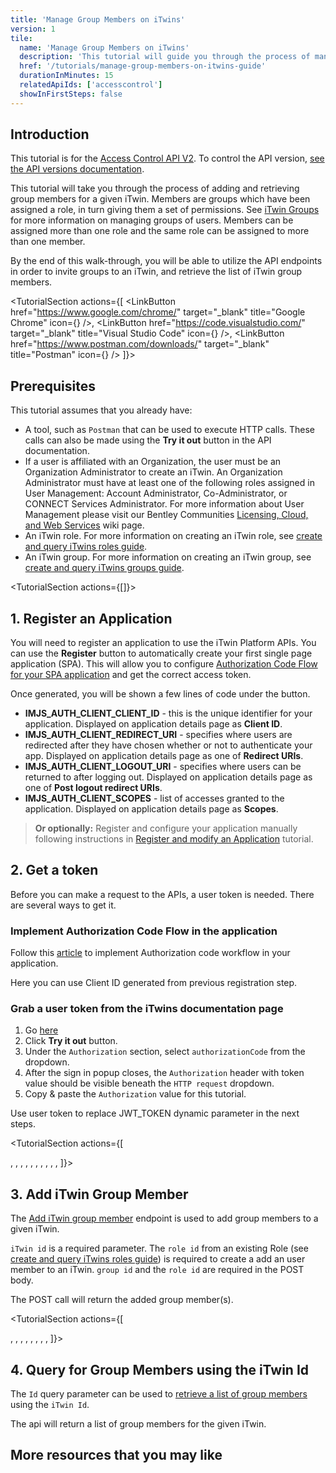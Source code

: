 ```yaml
---
title: 'Manage Group Members on iTwins'
version: 1
tile:
  name: 'Manage Group Members on iTwins'
  description: 'This tutorial will guide you through the process of managing iTwin group members'
  href: '/tutorials/manage-group-members-on-itwins-guide'
  durationInMinutes: 15
  relatedApiIds: ['accesscontrol']
  showInFirstSteps: false
---
```


<Introduction
  skillLevel="Basic"
  durationInMinutes="15">

## Introduction

<Alert>

This tutorial is for the [Access Control API V2](/apis/access-control-v2/overview/). To control the API version, [see the API versions documentation](/apis/overview/lifecycle/#api-versions).

</Alert>

This tutorial will take you through the process of adding and retrieving group members for a given iTwin. Members are groups which have been assigned a role, in turn giving them a set of permissions. See [iTwin Groups](/apis/access-control-v2/overview/#accesscontrolgroups) for more information on managing groups of users. Members can be assigned more than one role and the same role can be assigned to more than one member.

By the end of this walk-through, you will be able to utilize the API endpoints in order to invite groups to an iTwin, and retrieve the list of iTwin group members.

</Introduction>

<TutorialSection
  actions={[
    <LinkButton
      href="https://www.google.com/chrome/"
      target="_blank"
      title="Google Chrome"
      icon={<GoogleChromeIcon />}
    />,
    <LinkButton
      href="https://code.visualstudio.com/"
      target="_blank"
      title="Visual Studio Code"
      icon={<VSCodeIcon />}
    />,
    <LinkButton
      href="https://www.postman.com/downloads/"
      target="_blank"
      title="Postman"
      icon={<PostmanIcon />}
    />
  ]}>

## Prerequisites

This tutorial assumes that you already have:

- A tool, such as `Postman` that can be used to execute HTTP calls. These calls can also be made using the **Try it out** button in the API documentation.
- If a user is affiliated with an Organization, the user must be an Organization Administrator to create an iTwin. An Organization Administrator must have at least one of the following roles assigned in User Management: Account Administrator, Co-Administrator, or CONNECT Services Administrator. For more information about User Management please visit our Bentley Communities [Licensing, Cloud, and Web Services](https://bentleysystems.service-now.com/community?id=kb_article_view&sys_kb_id=1e5410491b7d8a90f3fc5287624bcb57) wiki page.
- An iTwin role. For more information on creating an iTwin role, see [create and query iTwins roles guide](/tutorials/create-and-query-itwin-roles-guide/).
- An iTwin group. For more information on creating an iTwin group, see [create and query iTwins groups guide](/tutorials/create-and-query-itwin-groups-guide/).

</TutorialSection>

<TutorialSection actions={[<CreateSPAButton clientName="Create and Query iTwins tutorial"/>]}>

## 1. Register an Application

You will need to register an application to use the iTwin Platform APIs. You can use the **Register** button to automatically create your first single page application (SPA). This will allow you to configure [Authorization Code Flow for your SPA application](/apis/overview/authorization/#authorizesinglepageapplicationsspaanddesktopmobileapplicationsnative) and get the correct access token.

Once generated, you will be shown a few lines of code under the button.

- **IMJS_AUTH_CLIENT_CLIENT_ID** - this is the unique identifier for your application. Displayed on application details page as **Client ID**.
- **IMJS_AUTH_CLIENT_REDIRECT_URI** - specifies where users are redirected after they have chosen whether or not to authenticate your app. Displayed on application details page as one of **Redirect URIs**.
- **IMJS_AUTH_CLIENT_LOGOUT_URI** - specifies where users can be returned to after logging out. Displayed on application details page as one of **Post logout redirect URIs**.
- **IMJS_AUTH_CLIENT_SCOPES** - list of accesses granted to the application. Displayed on application details page as **Scopes**.

> **Or optionally:** Register and configure your application manually following instructions in [Register and modify an Application](/tutorials/register-and-modify-application/) tutorial.

</TutorialSection>

<TutorialSection>

## 2. Get a token

Before you can make a request to the APIs, a user token is needed. There are several ways to get it.

### Implement Authorization Code Flow in the application

Follow this [article](/apis/overview/authorization/) to implement Authorization code workflow in your application.

<Alert type="informational">

Here you can use Client ID generated from previous registration step.

</Alert>

### Grab a user token from the iTwins documentation page

1. Go [here](/apis/access-control/operations/get-iTwin-roles/)
2. Click **Try it out** button.
3. Under the `Authorization` section, select `authorizationCode` from the dropdown.
4. After the sign in popup closes, the `Authorization` header with token value should be visible beneath the `HTTP request` dropdown.
5. Copy & paste the `Authorization` value for this tutorial.

<Alert type="informational">

Use user token to replace JWT_TOKEN dynamic parameter in the next steps.

</Alert>

</TutorialSection>

<TutorialSection actions={[
  <Title>Request Syntax</Title>,
  <CodeBlock
    language="http"
    code={`POST https://api.bentley.com/accesscontrol/itwins/{id}/members/groups HTTP/1.1`} />,
  <Title>Request Headers</Title>,
  <CodeBlock
    language="http"
    code={`Accept: application/vnd.bentley.itwin-platform.v2+json
Content-Type: application/json
Authorization: Bearer JWT_TOKEN`} />,
  <Title>Request Body</Title>,
  <CodeBlock language="json"
    code={`{
    "members": [
        {
            "groupId": "149d0860-39e9-4ae9-9b05-0b5dcedd2d4b",
            "roleId": "85d7734e-d884-4009-bbbe-18bd1e809351"
        }
    ]
}`}
/>,
  <Title>Response Headers</Title>,
  <CodeBlock
    language="http"
    code={`HTTP/1.1 201 Created
cache-control: must-revalidate, no-cache, private
content-encoding: gzip
content-type: application/json
date: Wed, 30 Jun 2021 19:30:40 GMT
mas-request-id: 744155a0-f492-44a9-b78d-3a8c516f53ee
mas-server: Bentley-WSG/4.0.12,Bentley-WebAPI/2.9
pragma: no-cache
request-context: appId=cid-v2:7a353d36-9a8b-423e-965e-9d7f51324584
vary: Accept-Encoding
x-correlation-id: d1999ea1-62bd-4e84-8e5d-1a8aac040de4
x-itwinplatform-media-type: bentley.itwin-platform.v2
x-itwinplatform-region: East US`} />,
  <Title>Response Body</Title>,
  <CodeBlock language="json"
    code={`{
    "members": [
        {
            "id": "149d0860-39e9-4ae9-9b05-0b5dcedd2d4b",
            "groupName": "iTwin Administrators",
            "groupDescription": "This is a group of Administrators for an iTwin",
            "roles": [{
                "id": "0af949d5-af90-4eed-84e0-d4d860f723d0",
                "displayName": "iTwin Administrator",
                "assignedDateTime": "2022-08-29T18:05:19.537846"
            }]
        }
    ]
}`}
/>,
]}>

## 3. Add iTwin Group Member

The [Add iTwin group member](/apis/access-control/operations/add-iTwin-group-members/) endpoint is used to add group members to a given iTwin.

`iTwin id` is a required parameter. The `role id` from an existing Role (see [create and query iTwins roles guide](/tutorials/create-and-query-itwin-roles-guide/)) is required to create a add an user member to an iTwin. `group id` and the `role id` are required in the POST body.

The POST call will return the added group member(s).

</TutorialSection>

<TutorialSection actions={[
  <Title>Request Syntax</Title>,
  <CodeBlock
    language="http"
    code={`GET https://api.bentley.com/accesscontrol/itwins/{id}/members/groups HTTP/1.1`} />,
  <Title>Request Headers</Title>,
  <CodeBlock
    language="http"
    code={`Accept: application/vnd.bentley.itwin-platform.v2+json
Authorization: Bearer JWT_TOKEN`} />,
  <Title>Response Headers</Title>,
  <CodeBlock
    language="http"
    code={`HTTP/1.1 200 OK
content-length: 480
content-type: application/json
date: Wed, 30 Jun 2021 19:46:24 GMT
request-context: appId=cid-v2:7a353d36-9a8b-423e-965e-9d7f51324584
x-correlation-id: 7a199ff9-317f-4d4f-ba82-70ba25f31d32
x-itwinplatform-media-type: bentley.itwin-platform.v2
x-itwinplatform-region: East US`} />,
  <Title>Response Body</Title>,
  <CodeBlock language="json"
    code={`{
    "members": [{
            "id": "149d0860-39e9-4ae9-9b05-0b5dcedd2d4b",
            "groupName": "iTwin Administrators",
            "groupDescription": "This is a group of Administrators for an iTwin",
            "roles": [{
                "id": "0af949d5-af90-4eed-84e0-d4d860f723d0",
                "displayName": "iTwin Administrator",
                "assignedDateTime": "2022-08-29T18:05:19.537846"
            }]
        }, {
            "id": "149d0860-39e9-4ae9-9b05-0b5dcedd2d4b",
            "groupName": "iTwin Engineers",
            "groupDescription": "This is a group of engineers",
            "roles": [{
                "id": "0af949d5-af90-4eed-84e0-d4d860f723d0",
                "displayName": "iTwin Editing",
                "assignedDateTime": "2022-08-29T18:05:19.537846"
            }]
        }],
  "_links":{
    "self":{
      "href":"https://api.bentley.com/accesscontrol/efa557b7-ecd7-4a60-9589-2acce11f6cc9/members/groups?$top=100&$skip=0"
    }
  }
}`}
/>,
]}>

## 4. Query for Group Members using the iTwin Id

The `Id` query parameter can be used to [retrieve a list of group members](/apis/access-control/operations/get-iTwin-group-members/) using the `iTwin Id`.

The api will return a list of group members for the given iTwin.

</TutorialSection>

<ContinueLearningSection>

## More resources that you may like

<TileList>
  <LinkCard
    title="Create and Query iTwins Guide"
    href="/tutorials/create-and-query-itwins-guide/"
    description="Tutorial for creating and querying iTwins."
    isExternal={false}
  />
  <LinkCard
    title="Create and Query iTwins Groups Guide"
    href="/tutorials/create-and-query-itwin-groups-guide/"
    description="Tutorial for creating and querying iTwin groups."
    isExternal={false}
  />
  <LinkCard
    title="Create and Query iTwins Roles Guide"
    href="/tutorials/create-and-query-itwin-roles-guide/"
    description="Tutorial for creating and querying iTwin roles."
    isExternal={false}
  />
</TileList>

</ContinueLearningSection>
